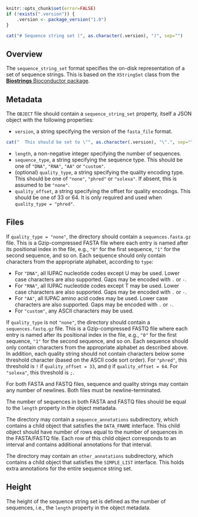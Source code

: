```r
knitr::opts_chunk$set(error=FALSE)
if (!exists(".version")) {
    .version <- package_version("1.0")
}
```

```r
cat("# Sequence string set (", as.character(.version), ")", sep="")
```

## Overview

The `sequence_string_set` format specifies the on-disk representation of a set of sequence strings.
This is based on the `XStringSet` class from the [**Biostrings** Bioconductor package](https://bioconductor.org/packages/Biostrings).

## Metadata

The `OBJECT` file should contain a `sequence_string_set` property, itself a JSON object with the following properties:

- `version`, a string specifying the version of the `fasta_file` format.
```r
cat("  This should be set to \"", as.character(.version), "\".", sep="")
```
- `length`, a non-negative integer specifying the number of sequences.
- `sequence_type`, a string specifying the sequence type.
  This should be one of `"DNA"`, `"RNA"`, `"AA"` or `"custom"`.
- (optional) `quality_type`, a string specifying the quality encoding type.
  This should be one of `"none"`, `"phred"` or `"solexa"`.
  If absent, this is assumed to be `"none"`.
- `quality_offset`, a string specifying the offset for quality encodings.
  This should be one of 33 or 64.
  It is only required and used when `quality_type = "phred"`.

## Files

If `quality_type = "none"`, the directory should contain a `sequences.fasta.gz` file.
This is a Gzip-compressed FASTA file where each entry is named after its positional index in the file, e.g., `"0"` for the first sequence, `"1"` for the second sequence, and so on.
Each sequence should only contain characters from the appropriate alphabet, according to `type`:

- For `"DNA"`, all IUPAC nucleotide codes except U may be used.
  Lower case characters are also supported.
  Gaps may be encoded with `.` or `-`.
- For `"RNA"`, all IUPAC nucleotide codes except T may be used.
  Lower case characters are also supported.
  Gaps may be encoded with `.` or `-`.
- For `"AA"`, all IUPAC amino acid codes may be used.
  Lower case characters are also supported.
  Gaps may be encoded with `.` or `-`.
- For `"custom"`, any ASCII characters may be used.

If `quality_type` is not `"none"`, the directory should contain a `sequences.fastq.gz` file.
This is a Gzip-compressed FASTQ file where each entry is named after its positional index in the file, e.g., `"0"` for the first sequence, `"1"` for the second sequence, and so on.
Each sequence should only contain characters from the appropriate alphabet as described above.
In addition, each quality string should not contain characters below some threshold character (based on the ASCII code sort order).
For `"phred"`, this threshold is `!` if `quality_offset = 33`, and `@` if `quality_offset = 64`.
For `"solexa"`, this threshold is `;`.

For both FASTA and FASTQ files, sequence and quality strings may contain any number of newlines.
Both files must be newline-terminated.

The number of sequences in both FASTA and FASTQ files should be equal to the `length` property in the object metadata.

The directory may contain a `sequence_annotations` subdirectory, which contains a child object that satisfies the `DATA_FRAME` interface.
This child object should have number of rows equal to the number of sequences in the FASTA/FASTQ file.
Each row of this child object corresponds to an interval and contains additional annotations for that interval.

The directory may contain an `other_annotations` subdirectory, which contains a child object that satisfies the `SIMPLE_LIST` interface.
This holds extra annotations for the entire sequence string set.

## Height

The height of the sequence string set is defined as the number of sequences, i.e., the `length` property in the object metadata.
